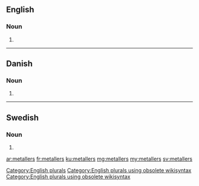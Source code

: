 ==English==

===Noun===
{{head|en}}

# {{plural of|metaller}}

[[Category:English plurals]][[Category:English plurals using obsolete wikisyntax]][[Category:English plurals using obsolete wikisyntax]]

----

==Danish==

===Noun===
{{head|da|noun form|g=n}}

# {{form of|genitive plural indefinite|metal|lang=da}}

----

==Swedish==

===Noun===
{{head|sv|noun form}}

# {{sv-noun-form-indef-gen-pl|metall}}

[[ar:metallers]]
[[fr:metallers]]
[[ku:metallers]]
[[mg:metallers]]
[[my:metallers]]
[[sv:metallers]]